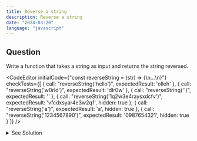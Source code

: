 ```yaml
---
title: Reverse a string
description: Reverse a string
date: "2024-03-20"
language: "javascript"
---
```


## Question
Write a function that takes a string as input and returns the string reversed.

<CodeEditor 
    initialCode={"const reverseString = (str) => {\n...\n}"}
    checkTests={[
        {
            call: "reverseString('hello')",
            expectedResult: 'olleh'
        },
        {
            call: "reverseString('w0rld')",
            expectedResult: 'dlr0w'
        },
        {
            call: "reverseString('')",
            expectedResult: ''
        },
        {
            call: "reverseString('1q2w3e4raysxdcfv')",
            expectedResult: 'vfcdxsyar4e3w2q1',
            hidden: true
        },
        {
            call: "reverseString('a')",
            expectedResult: 'a',
            hidden: true
        },
        {
            call: "reverseString('1234567890')",
            expectedResult: '0987654321',
            hidden: true
        }
        ]}
/>

<details>
  <summary>See Solution</summary>

## Solution

### Two-Pointer Approach
```js
const reverseString = (str) => {
    let charArray = str.split()
    let left = 0 
    let right = str.length - 1

    while(left <= right){
      const leftLetter = str[left]
      const rightLetter = str[right]
      charArray[right] = leftLetter
      charArray[left] = rightLetter
      left += 1
      right -= 1
    }
    
    return charArray.join('')
  }
```

### Explanation
The function `reverseString` takes a string as an argument and returns the reversed string.
We first convert the string into an array of characters using the `split()` method.
We then use a two-pointer approach to swap the characters at the left and right ends of the array.
We continue swapping characters until the left pointer is greater than the right pointer.
Finally, we join the array back into a string and return it.

### Time Complexity
The time complexity is O(n) because we are iterating through the string once.

### Built-in Methods
```js
const reverseString = (str) => {
    return str.split('').reverse().join('');
}
```

### Explanation
The `split()` method is used to split a string into an array of substrings, and returns the new array.
The `reverse()` method is used to reverse the elements in an array.
The `join()` method is used to join all elements of an array into a string.


### Time Complexity
The time complexity is O(n) because we are iterating through the string once.

</details>
